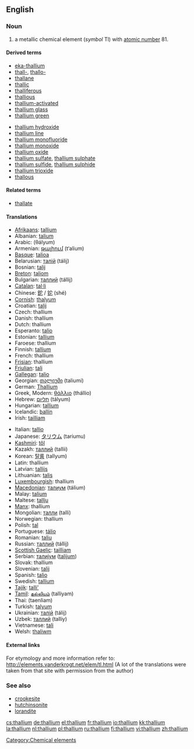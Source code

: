 {{see|Thallium}}
==English==
{{elements|Tl|mercury|Hg|lead|Pb}}

===Noun===
{{en-noun|-}}
{{wikipedia}}

# a metallic chemical element (''symbol'' Tl) with [[atomic number]] 81.

====Derived terms====
{{top2}}
* [[eka-thallium]]
* [[thall-]], [[thallo-]]
* [[thallane]]
* [[thallic]]
* [[thalliferous]]
* [[thallious]]
* [[thallium-activated]]
* [[thallium glass]]
* [[thallium green]]
{{mid2}}
* [[thallium hydroxide]]
* [[thallium line]]
* [[thallium monofluoride]]
* [[thallium monoxide]]
* [[thallium oxide]]
* [[thallium sulfate]], [[thallium sulphate]]
* [[thallium sulfide]], [[thallium sulphide]]
* [[thallium trioxide]]
* [[thallous]]
{{bottom}}

====Related terms====
* [[thallate]]

====Translations====
{{top}}
* [[Afrikaans]]: [[tallium]]
* Albanian: [[talium]]
* Arabic: {{Arab|[[ثاليوم]]}} (θályum) {{m}}
* Armenian: [[թալիում]] (t‘alium)
* [[Basque]]: [[talioa]]
* Belarusian: [[талiй]] (tálij) {{m}}
* Bosnian: [[talij]]
* [[Breton]]: [[taliom]]
* Bulgarian: [[таллий]] (tállij) {{m}}
* [[Catalan]]: [[tal·li]]
* Chinese: [[鉈]] / [[铊]] (shé)
* [[Cornish]]: [[thalyum]]
* Croatian: [[talij]]
* Czech: thallium
* Danish: thallium
* Dutch: thallium {{n}}
* Esperanto: [[talio]]
* Estonian: [[tallium]]
* Faroese: thallium
* Finnish: [[tallium]]
* French: thallium {{m}}
* [[Frisian]]: thallium
* [[Friulian]]: [[tali]]
* [[Gallegan]]: [[talio]]
* Georgian: [[თალიუმი]] (taliumi)
* German: [[Thallium]] {{n}}
* Greek, Modern: [[θάλλιο]] (thállio) {{n}}
* Hebrew: [[תליום]] (tályum)
* Hungarian: [[tallium]]
* Icelandic: [[þallín]]
* Irish: [[tailliam]]
{{mid}}
* Italian: [[tallio]] {{m}}
* Japanese: [[タリウム]] (tariumu)
* [[Kashmiri]]: [[tôl]]
* Kazakh: [[таллий]] (tallii)
* Korean: [[탈륨]] (tallyum)
* Latin: thallium
* Latvian: [[tallijs]]
* Lithuanian: [[talis]]
* [[Luxembourgish]]: thallium
* [[Macedonian]]: [[талиум]] (tálium)
* Malay: [[talium]]
* Maltese: [[tallju]]
* [[Manx]]: thallium
* Mongolian: [[талли]] (talli)
* Norwegian: thallium
* Polish: [[tal#Polish|tal]] {{m}}
* Portuguese: [[tálio]] {{m}}
* Romanian: [[taliu]] {{n}}
* Russian: [[таллий]] (tállij) {{m}}
* [[Scottish Gaelic]]: [[tailliam]]
* Serbian: [[талиjум]] ([[talijum]]) {{m}}
* Slovak: thallium
* Slovenian: [[talij]]
* Spanish: [[talio]] {{m}}
* Swedish: [[tallium]]
* [[Tajik]]: [[talli']]
* [[Tamil]]: [[தல்லியம்]] (talliyam)
* Thai: {{Thai|[[แทลเลียม]]}} (taenliam)
* Turkish: [[talyum]]
* Ukrainian: [[талiй]] (tálij) {{m}}
* Uzbek: [[таллий]] (talliy)
* Vietnamese: [[tali#Vietnamese|tali]]
* Welsh: [[thaliwm]]
{{bottom}}

====External links====
For etymology and more information refer to:
http://elements.vanderkrogt.net/elem/tl.html
(A lot of the translations were taken from that site with permission from the author)

===See also===
* [[crookesite]]
* [[hutchinsonite]]
* [[lorandite]]

[[Category:Chemical elements]]

[[cs:thallium]]
[[de:thallium]]
[[el:thallium]]
[[fr:thallium]]
[[io:thallium]]
[[kk:thallium]]
[[la:thallium]]
[[nl:thallium]]
[[pl:thallium]]
[[ru:thallium]]
[[fi:thallium]]
[[vi:thallium]]
[[zh:thallium]]